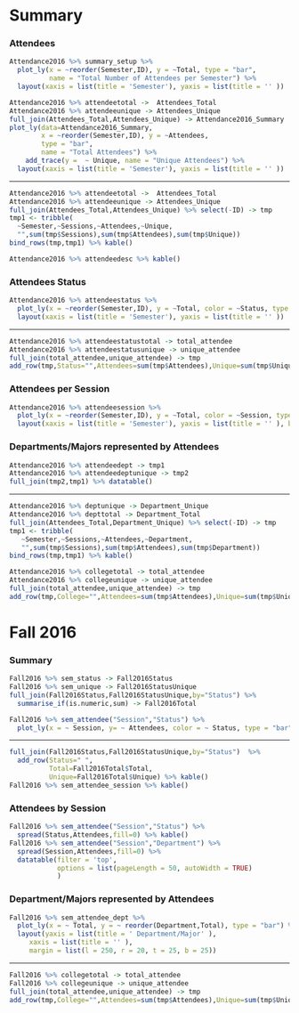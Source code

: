 Summary {.storyboard data-navmenu="2016"}
=========================================


###  Attendees {data-commentary-width=400}

```r
Attendance2016 %>% summary_setup %>%
  plot_ly(x = ~reorder(Semester,ID), y = ~Total, type = "bar", 
          name = "Total Number of Attendees per Semester") %>%
  layout(xaxis = list(title = 'Semester'), yaxis = list(title = '' ))
```


```r
Attendance2016 %>% attendeetotal ->  Attendees_Total
Attendance2016 %>% attendeeunique -> Attendees_Unique
full_join(Attendees_Total,Attendees_Unique) -> Attendance2016_Summary
plot_ly(data=Attendance2016_Summary, 
        x = ~reorder(Semester,ID), y = ~Attendees, 
        type = "bar", 
        name = "Total Attendees") %>%
    add_trace(y =  ~ Unique, name = "Unique Attendees") %>%
  layout(xaxis = list(title = 'Semester'), yaxis = list(title = '' ))
```

*** 

```r
Attendance2016 %>% attendeetotal ->  Attendees_Total
Attendance2016 %>% attendeeunique -> Attendees_Unique
full_join(Attendees_Total,Attendees_Unique) %>% select(-ID) -> tmp
tmp1 <- tribble(
  ~Semester,~Sessions,~Attendees,~Unique,
  "",sum(tmp$Sessions),sum(tmp$Attendees),sum(tmp$Unique)) 
bind_rows(tmp,tmp1) %>% kable()

Attendance2016 %>% attendeedesc %>% kable()
```

### Attendees Status

```r
Attendance2016 %>% attendeestatus %>%
  plot_ly(x = ~reorder(Semester,ID), y = ~Total, color = ~Status, type = "bar")%>%
  layout(xaxis = list(title = 'Semester'), yaxis = list(title = '' ))
```

***

```r
Attendance2016 %>% attendeestatustotal -> total_attendee
Attendance2016 %>% attendeestatusunique -> unique_attendee
full_join(total_attendee,unique_attendee) -> tmp
add_row(tmp,Status="",Attendees=sum(tmp$Attendees),Unique=sum(tmp$Unique)) %>% kable()
```


### Attendees per Session

```r
Attendance2016 %>% attendeesession %>%
  plot_ly(x = ~reorder(Semester,ID), y = ~Total, color = ~Session, type = "bar")%>%
  layout(xaxis = list(title = 'Semester'), yaxis = list(title = '' ), barmode = 'stack')
```

### Departments/Majors represented by Attendees {data-commentary-width=600}


```r
Attendance2016 %>% attendeedept -> tmp1
Attendance2016 %>% attendeedeptunique -> tmp2
full_join(tmp2,tmp1) %>% datatable()
```

*** 

```r
Attendance2016 %>% deptunique -> Department_Unique
Attendance2016 %>% depttotal -> Department_Total
full_join(Attendees_Total,Department_Unique) %>% select(-ID) -> tmp
tmp1 <- tribble(
   ~Semester,~Sessions,~Attendees,~Department,
   "",sum(tmp$Sessions),sum(tmp$Attendees),sum(tmp$Department))
bind_rows(tmp,tmp1) %>% kable()
```

```r
Attendance2016 %>% collegetotal -> total_attendee
Attendance2016 %>% collegeunique -> unique_attendee
full_join(total_attendee,unique_attendee) -> tmp 
add_row(tmp,College="",Attendees=sum(tmp$Attendees),Unique=sum(tmp$Unique)) %>% kable()
```




Fall 2016 {.storyboard data-navmenu="2016"}
=========================================

### Summary {data-commentary-width=400}

```r
Fall2016 %>% sem_status -> Fall2016Status
Fall2016 %>% sem_unique -> Fall2016StatusUnique
full_join(Fall2016Status,Fall2016StatusUnique,by="Status") %>%
  summarise_if(is.numeric,sum) -> Fall2016Total
```


```r
Fall2016 %>% sem_attendee("Session","Status") %>%
  plot_ly(x = ~ Session, y= ~ Attendees, color = ~ Status, type = "bar")
```


*** 

```r
full_join(Fall2016Status,Fall2016StatusUnique,by="Status")  %>%
  add_row(Status=" ",
          Total=Fall2016Total$Total, 
          Unique=Fall2016Total$Unique) %>% kable()
Fall2016 %>% sem_attendee_session %>% kable()
```

### Attendees by Session

```r
Fall2016 %>% sem_attendee("Session","Status") %>%
  spread(Status,Attendees,fill=0) %>% kable()
Fall2016 %>% sem_attendee("Session","Department") %>%
  spread(Session,Attendees,fill=0) %>% 
  datatable(filter = 'top', 
            options = list(pageLength = 50, autoWidth = TRUE)
            )
```

### Department/Majors represented by Attendees

```r
Fall2016 %>% sem_attendee_dept %>%
  plot_ly(x = ~ Total, y = ~ reorder(Department,Total), type = "bar") %>%
  layout(yaxis = list(title = ' Department/Major' ), 
     xaxis = list(title = '' ),
     margin = list(l = 250, r = 20, t = 25, b = 25))
```

***

```r
Fall2016 %>% collegetotal -> total_attendee
Fall2016 %>% collegeunique -> unique_attendee
full_join(total_attendee,unique_attendee) -> tmp 
add_row(tmp,College="",Attendees=sum(tmp$Attendees),Unique=sum(tmp$Unique)) %>% kable()
```



